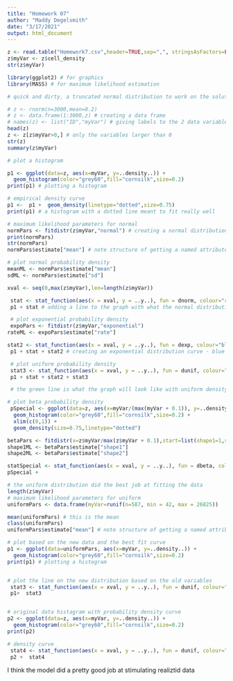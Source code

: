 ```yaml
---
title: "Homework 07"
author: "Maddy Degelsmith"
date: "3/17/2021"
output: html_document
---
```

```r
z <- read.table("Homework7.csv",header=TRUE,sep=",", stringsAsFactors=FALSE)
z$myVar <- z$cell_density
str(z$myVar)

```


```r
library(ggplot2) # for graphics
library(MASS) # for maximum likelihood estimation

# quick and dirty, a truncated normal distribution to work on the solution set

# z <- rnorm(n=3000,mean=0.2)
# z <- data.frame(1:3000,z) # creating a data frame
# names(z) <- list("ID","myVar") # giving labels to the 2 data variables 
head(z)
z <- z[z$myVar>0,] # only the variables larger than 0 
str(z)
summary(z$myVar)
```

```r
# plot a histogram 

p1 <- ggplot(data=z, aes(x=myVar, y=..density..)) +
  geom_histogram(color="grey60",fill="cornsilk",size=0.2) 
print(p1) # plotting a histogram
```

```r

# empirical density curve
p1 <-  p1 +  geom_density(linetype="dotted",size=0.75)
print(p1) # a histogram with a dotted line meant to fit really well
```

```r

# maximum likelihood parameters for normal
normPars <- fitdistr(z$myVar,"normal") # creating a normal distribution 
print(normPars)
str(normPars)
normPars$estimate["mean"] # note structure of getting a named attribute
```

```r
# plot normal probability density
meanML <- normPars$estimate["mean"]
sdML <- normPars$estimate["sd"]

xval <- seq(0,max(z$myVar),len=length(z$myVar))

 stat <- stat_function(aes(x = xval, y = ..y..), fun = dnorm, colour="red", n = length(z$myVar), args = list(mean = meanML, sd = sdML))
 p1 + stat # adding a line to the graph with what the normal distribution should look like - it is the red line, doesn't fit too well
```

```r
 # plot exponential probability density
 expoPars <- fitdistr(z$myVar,"exponential")
rateML <- expoPars$estimate["rate"]

stat2 <- stat_function(aes(x = xval, y = ..y..), fun = dexp, colour="blue", n = length(z$myVar), args = list(rate=rateML))
 p1 + stat + stat2 # creating an exponential distribution curve - blue line, still not that close to data
```


```r
 # plot uniform probability density
 stat3 <- stat_function(aes(x = xval, y = ..y..), fun = dunif, colour="darkgreen", n = length(z$myVar), args = list(min=min(z$myVar), max=max(z$myVar)))
 p1 + stat + stat2 + stat3

 # the green line is what the graph will look like with uniform density - this is relatively close aside from the large outlier
```


```r
# plot beta probability density
 pSpecial <- ggplot(data=z, aes(x=myVar/(max(myVar + 0.1)), y=..density..)) +
  geom_histogram(color="grey60",fill="cornsilk",size=0.2) + 
  xlim(c(0,1)) +
  geom_density(size=0.75,linetype="dotted")

betaPars <- fitdistr(x=z$myVar/max(z$myVar + 0.1),start=list(shape1=1,shape2=2),"beta")
shape1ML <- betaPars$estimate["shape1"]
shape2ML <- betaPars$estimate["shape2"]

statSpecial <- stat_function(aes(x = xval, y = ..y..), fun = dbeta, colour="orchid", n = length(z$myVar), args = list(shape1=shape1ML,shape2=shape2ML))
pSpecial +  
```


```r

# the uniform distribution did the best job at fitting the data
length(z$myVar)
# maximum likelihood parameters for uniform
uniformPars <- data.frame(myVar=runif(n=587, min = 42, max = 26825))

mean(uniformPars) # this is the mean
class(uniformPars)
uniformPars$estimate["mean"] # note structure of getting a named attribute

# plot based on the new data and the best fit curve
p1 <- ggplot(data=uniformPars, aes(x=myVar, y=..density..)) +
  geom_histogram(color="grey60",fill="cornsilk",size=0.2) 
print(p1) # plotting a histogram


# plot the line on the new distribution based on the old variables
 stat3 <- stat_function(aes(x = xval, y = ..y..), fun = dunif, colour="darkgreen", n = length(uniformPars$myVar), args = list(min=min(uniformPars$myVar), max=max(uniformPars$myVar)))
 p1+  stat3



```


```r
# original data histagram with probability density curve
p2 <- ggplot(data=z, aes(x=myVar, y=..density..)) +
  geom_histogram(color="grey60",fill="cornsilk",size=0.2) 
print(p2)

# density curve
 stat4 <- stat_function(aes(x = xval, y = ..y..), fun = dunif, colour="darkgreen", n = length(z$myVar), args = list(min=min(z$myVar), max=max(z$myVar)))
 p2 +  stat4

```

I think the model did a pretty good job at stimulating realiztid data 